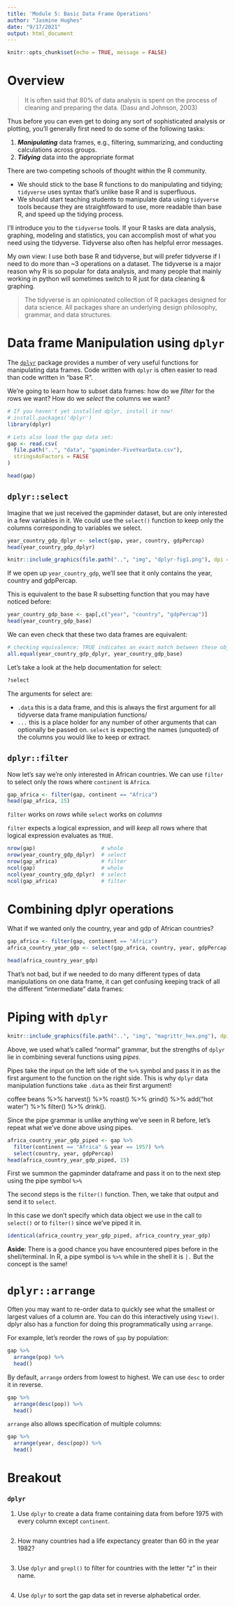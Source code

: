 ```yaml
---
title: 'Module 5: Basic Data Frame Operations'
author: "Jasmine Hughes"
date: "9/17/2021"
output: html_document
---
```



```r
knitr::opts_chunk$set(echo = TRUE, message = FALSE)
```

# Overview

> It is often said that 80% of data analysis is spent on the process of cleaning 
and preparing the data. (Dasu and Johnson, 2003)

Thus before you can even get to doing any sort of sophisticated analysis or 
plotting, you'll generally first need to do some of the following tasks:

1. ***Manipulating*** data frames, e.g., filtering, summarizing, and conducting 
   calculations across groups.
2. ***Tidying*** data into the appropriate format

There are two competing schools of thought within the R community.

* We should stick to the base R functions to do manipulating and tidying; 
  `tidyverse` uses syntax that's unlike base R and is superfluous.
* We should start teaching students to manipulate data using `tidyverse` tools 
  because they are straightfoward to use, more readable than base R, and speed 
  up the tidying process.

I'll introduce you to the `tidyverse` tools. If your R tasks are data analysis, 
graphing, modeling and statistics, you can accomplish most of what you need 
using the tidyverse. Tidyverse also often has helpful error messages.

My own view: I use both base R and tidyverse, but will prefer tidyverse if I 
need to do more than ~3 operations on a dataset. The tidyverse is a major reason 
why R is so popular for data analysis, and many people that mainly working in 
python will sometimes switch to R just for data cleaning & graphing. 

> The tidyverse is an opinionated collection of R packages designed for 
data science. All packages share an underlying design philosophy, grammar, and 
data structures. 

# Data frame Manipulation using `dplyr`

The [`dplyr`](https://cran.r-project.org/web/packages/dplyr/dplyr.pdf) package 
provides a number of very useful functions for manipulating data frames. 
Code written with `dplyr` is often easier to read than code written in "base R".

We're going to learn how to subset data frames: how do we *filter* for the rows 
we want? How do we *select* the columns we want?

```r
# If you haven't yet installed dplyr, install it now!
# install.packages('dplyr')
library(dplyr)

# Lets also load the gap data set:
gap <- read.csv(
  file.path("..", "data", "gapminder-FiveYearData.csv"), 
  stringsAsFactors = FALSE
)

head(gap)
```

## `dplyr::select`

Imagine that we just received the gapminder dataset, but are only interested in 
a few variables in it. We could use the `select()` function to keep only the 
columns corresponding to variables we select.

```r
year_country_gdp_dplyr <- select(gap, year, country, gdpPercap)
head(year_country_gdp_dplyr)
```

```r
knitr::include_graphics(file.path("..", "img", "dplyr-fig1.png"), dpi = 400)
```

If we open up `year_country_gdp`, we'll see that it only contains the year, 
country and gdpPercap.

This is equivalent to the base R subsetting function that you may have noticed 
before:

```r
year_country_gdp_base <- gap[,c("year", "country", "gdpPercap")]
head(year_country_gdp_base)
```

We can even check that these two data frames are equivalent:

```r
# checking equivalence: TRUE indicates an exact match between these objects
all.equal(year_country_gdp_dplyr, year_country_gdp_base)
```

Let's take a look at the help documentation for select:

```r
?select
```

The arguments for select are:

* `.data` this is a data frame, and this is always the first argument for all 
  tidyverse data frame manipulation functions/
* `...` this is a place holder for any number of other arguments that can 
  optionally be passed on. `select` is expecting the names (unquoted) of the 
  columns you would like to keep or extract.


## `dplyr::filter`

Now let's say we're only interested in African countries. We can use `filter` 
to select only the rows where `continent` is `Africa`.

```r
gap_africa <- filter(gap, continent == "Africa")
head(gap_africa, 15)
```

`filter` works on *rows* while `select` works on *columns*

`filter` expects a logical expression, and will *keep* all rows where that logical expression evaluates as `TRUE`.

```r
nrow(gap)                     # whole
nrow(year_country_gdp_dplyr)  # select
nrow(gap_africa)              # filter
ncol(gap)                     # whole
ncol(year_country_gdp_dplyr)  # select
ncol(gap_africa)              # filter
```

# Combining dplyr operations

What if we wanted only the country, year and gdp of African countries?

```r
gap_africa <- filter(gap, continent == "Africa")
africa_country_year_gdp <- select(gap_africa, country, year, gdpPercap)

head(africa_country_year_gdp)
```

That's not bad, but if we needed to do many different types of data 
manipulations on one data frame, it can get confusing keeping track of all the 
different "intermediate" data frames:

# Piping with `dplyr`

```r
knitr::include_graphics(file.path("..", "img", "magrittr_hex.png"), dpi = 400)

```
Above, we used what's called "normal" grammar, but the strengths of `dplyr` lie 
in combining several functions using *pipes*.

Pipes take the input on the left side of the `%>%` symbol and pass it in as the 
first argument to the function on the right side. This is why `dplyr` data 
manipulation functions take `.data` as their first argument!

coffee beans %>% 
  harvest() %>% 
  roast() %>% 
  grind() %>% 
  add("hot water") %>% 
  filter() %>% 
  drink().

Since the pipe grammar is unlike anything we've seen in R before, let's 
repeat what we've done above using pipes.

```r
africa_country_year_gdp_piped <- gap %>%
  filter(continent == "Africa" & year == 1957) %>%
  select(country, year, gdpPercap)
head(africa_country_year_gdp_piped, 15)
```


First we summon the gapminder dataframe and pass it on to the next step using 
the pipe symbol `%>%`

The second steps is the `filter()` function. Then, we take that output and send 
it to `select`.

In this case we don't specify which data object we use in the call to 
`select()` or to `filter()` since we've piped it in.

```r
identical(africa_country_year_gdp_piped, africa_country_year_gdp)
```

**Aside**: There is a good chance you have encountered pipes before in the 
shell/terminal. In R, a pipe symbol is `%>%` while in the shell it is `|.` 
But the concept is the same!

# `dplyr::arrange`

Often you may want to re-order data to quickly see what the smallest or largest 
values of a column are. You can do this interactively using `View()`. dplyr also 
has a function for doing this programmatically using `arrange`. 

For example, let's reorder the rows of `gap` by population:

```r
gap %>%
  arrange(pop) %>%
  head()

```
By default, `arrange` orders from lowest to highest. We can use `desc` to order it in reverse.
```r
gap %>%
  arrange(desc(pop)) %>%
  head()

```
 `arrange` also allows specification of multiple columns:
```r
gap %>%
  arrange(year, desc(pop)) %>%
  head()
```

# Breakout

### `dplyr`

1. Use `dplyr` to create a data frame containing data from before 1975 with every column except `continent`.

```r

```

2. How many countries had a life expectancy greater than 60 in the year 1982?

```r


```

3. Use `dplyr` and `grepl()` to filter for countries with the letter "z" in their name.

```r


```

4. Use `dplyr` to sort the gap data set in reverse alphabetical order.

```r


```